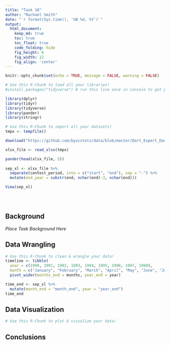 ```yaml
---
title: "Task 10"
author: "Rachael Smith"
date: "`r format(Sys.time(), '%B %d, %Y')`"
output:
  html_document:  
    keep_md: true
    toc: true
    toc_float: true
    code_folding: hide
    fig_height: 6
    fig_width: 12
    fig_align: 'center'
---
```


```r
knitr::opts_chunk$set(echo = TRUE, message = FALSE, warning = FALSE)
```

```r
# Use this R-Chunk to load all your libraries!
#install.packages("tidyverse") # run this line once in console to get package

library(dplyr)
library(tidyr)
library(tidyverse)
library(pander)
library(stringr)
```

```r
# Use this R-Chunk to import all your datasets!
tmpx <- tempfile()

download("https://github.com/byuistats/data/blob/master/Dart_Expert_Dow_6month_anova/Dart_Expert_Dow_6month_anova.xlsx?raw=true", tmpx, mode = "wb")

xlsx_file <- read_xlsx(tmpx)

pander(head(xlsx_file, 5))
  
sep_xl <- xlsx_file %>%
  separate(contest_period, into = c("start", "end"), sep = "-") %>%
  mutate(end_year = substr(end, nchar(end)-3, nchar(end)))

View(sep_xl)


  
```


## Background

_Place Task Background Here_

## Data Wrangling

```r
# Use this R-Chunk to clean & wrangle your data!
timeline <- tibble(
  year = c(1990, 1991, 1992, 1993, 1994, 1995, 1996, 1997, 1998),
  month = c("January", "February", "March", "April", "May", "June", "July", "August", "September", "October", "November", "December")) %>% 
  pivot_wider(months_end = months, year_end = year)

time_end <- sep_xl %>% 
  mutate(month_end = "month_end", year = "year_end")
time_end
```

## Data Visualization

```r
# Use this R-Chunk to plot & visualize your data!

```

## Conclusions
